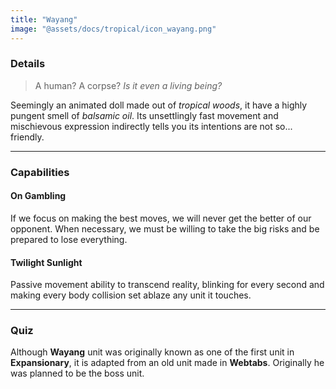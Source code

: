 ```yaml
---
title: "Wayang"
image: "@assets/docs/tropical/icon_wayang.png"
---
```


### Details

> A human? A corpse? _Is it even a living being?_

Seemingly an animated doll made out of _tropical woods_, it have a highly pungent smell of _balsamic oil_. Its unsettlingly fast movement and mischievous expression indirectly tells you its intentions are not so... friendly.

---

### Capabilities

<Tabs client:load>

<Tab name="Main Attack">

#### On Gambling

If we focus on making the best moves, we will never get the better of our opponent. When necessary, we must be willing to take the big risks and be prepared to lose everything.

</Tab>

<Tab name="Passive">

#### Twilight Sunlight

Passive movement ability to transcend reality, blinking for every second and making every body collision set ablaze any unit it touches.

</Tab>

</Tabs>

---

### Quiz

<Accordion client:load title="Origin?">

Although **Wayang** unit was originally known as one of the first unit in **Expansionary**, it is adapted from an old unit made in **Webtabs**. Originally he was planned to be the boss unit.

</Accordion>
